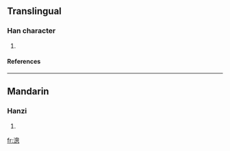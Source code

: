==Translingual==
===Han character===
{{Han char|rn=85|rad=水|as=11|sn=14|four=|canj=水竹田心 (EHWP)}}
# {{defn|Han|sort=水11}}
====References====
{{Han ref|kx=0645.270|dkj=18134|dj=1055.020|hdz=31725.050|uh=6F17|ud=28439}}

----
==Mandarin==
===Hanzi===
{{cmn-hanzi|pin=[[cōng]] (cong1)|wg=ts'ung<sup>1</sup>}}
# {{defn|Mandarin}}

[[fr:漗]]